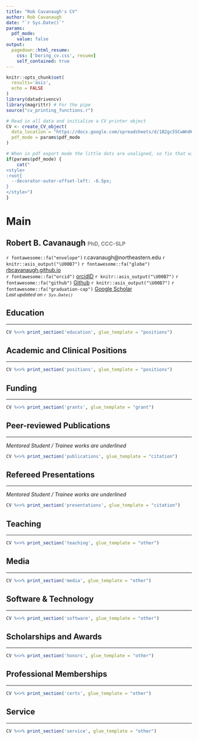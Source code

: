 ```yaml
---
title: "Rob Cavanaugh's CV"
author: Rob Cavanaugh
date: "`r Sys.Date()`"
params:
  pdf_mode:
    value: false
output:
  pagedown::html_resume:
    css: ['boring_cv.css', resume]
    self_contained: true
---
```


```r

knitr::opts_chunk$set(
  results='asis', 
  echo = FALSE
)
library(datadrivencv)
library(magrittr) # For the pipe
source("cv_printing_functions.r")

# Read in all data and initialize a CV printer object
CV <- create_CV_object(
  data_location = "https://docs.google.com/spreadsheets/d/1B2gc55CwWn0QidoLk3aqWXFaKGFXqekKV94LVyY7Gug/edit?usp=sharing",  
  pdf_mode = params$pdf_mode
)

```

<meta http-equiv="Content-Type" content="text/html; charset=utf-8"/>
<meta charset="utf-8">
<script src="https://kit.fontawesome.com/bee4f5cfa6.js" crossorigin="anonymous"></script>
<!-- <link rel="preconnect" href="https://fonts.googleapis.com"> -->
<!-- <link rel="preconnect" href="https://fonts.gstatic.com" crossorigin> -->
<!-- <link href="https://fonts.googleapis.com/css2?family=Tinos&display=swap" rel="stylesheet"> -->

```r
# When in pdf export mode the little dots are unaligned, so fix that with some conditional CSS.
if(params$pdf_mode) {
    cat("
<style>
:root{
  --decorator-outer-offset-left: -6.5px;
}
</style>")
}
```



Main
================================================================================

Robert B. Cavanaugh <span style="color:grey;font-size:0.7em;">PhD, CCC-SLP</span> {#title}
--------------------------------------------------------------------------------
<!-- <hr> -->
<!-- <div style="font-size:14px;padding:0px;margin:0px;">M.S. CCC-SLP</div> -->
<div id="intro">
<!-- <span style="font-size:0.9rem;">School of Health and Rehabilitation Sciences, University of Pittsburgh</span>   -->
`r fontawesome::fa("envelope")` r.cavanaugh@northeastern.edu `r knitr::asis_output("\U00B7")`
`r fontawesome::fa("globe")` [rbcavanaugh.github.io](https://rbcavanaugh.github.io)  
`r fontawesome::fa("orcid")` [orcidID](https://orcid.org/0000-0002-2114-6565) `r knitr::asis_output("\U00B7")` 
`r fontawesome::fa("github")` [Github](https://github.com/rbcavanaugh) `r knitr::asis_output("\U00B7")` 
`r fontawesome::fa("graduation-cap")` [Google Scholar](https://scholar.google.com/citations?user=7pMLCJsAAAAJ&hl=en)  
<em style="font-size:0.8rem;">Last updated on `r Sys.Date()`</em>
</div>

<!-- <hr> -->

<!-- <div style="font-size:0.9rem;"> -->
<!-- ```{r} -->
<!-- # Note the special double pipe so we modify the CV object in place -->
<!-- CV %<>% print_text_block("intro")  -->
<!-- ``` -->
<!-- </div> -->

<!-- I'm a PhD candidate and ASHA-certified speech-language pathologist. My research aims to improve the effectiveness of aphasia rehabilitation services from two perspectives: (1) specifying the active ingredients of aphasia treatments and (2) accelerating the clinical implementation of aphasia research in clinical practice settings. To achieve these goals, my research combines training in aphasia treatment theory, quantitative methods and statistical programming, implementation science, and my clinical experiences as a speech-language pathologist. I’m also passionate about promoting quantitative methods and open science practices within the field of communication sciences and disorders.  -->


Education {data-icon=graduation-cap data-concise=true}
--------------------------------------------------------------------------------
<hr>

```r
CV %<>% print_section('education', glue_template = "positions")
```


Academic and Clinical Positions {data-icon=briefcase data-concise=true}
--------------------------------------------------------------------------------
<hr>

```r
CV %<>% print_section('positions', glue_template = "positions")
```



<!-- Clinical Experience {data-icon=hospital data-concise=true} -->
<!-- -------------------------------------------------------------------------------- -->

<!-- ```{r} -->
<!-- CV %<>% print_section('clinical') -->
<!-- ``` -->
<div style="page-break-after: always;"></div>


Funding {data-icon=pen-alt}
--------------------------------------------------------------------------------
<hr>

```r
CV %<>% print_section('grants', glue_template = "grant")
```


Peer-reviewed Publications {data-icon=file-alt}
--------------------------------------------------------------------------------
<hr>
*Mentored Student / Trainee works are underlined*


```r
CV %<>% print_section('publications', glue_template = "citation")
```

<!-- Publications Under Review & In Revision {data-icon=chalkboard-teacher} -->
<!-- -------------------------------------------------------------------------------- -->

<!-- ```{r} -->
<!-- CV %<>% print_section('review', glue_template = "citation") -->
<!-- ``` -->


Refereed Presentations {data-icon=chalkboard-teacher}
--------------------------------------------------------------------------------
<hr>
*Mentored Student / Trainee works are underlined*


```r
CV %<>% print_section('presentations', glue_template = "citation")
```

Teaching {data-icon=university}
--------------------------------------------------------------------------------
<hr>

```r
CV %<>% print_section('teaching', glue_template = "other")
```

Media {data-icon=certificate}
--------------------------------------------------------------------------------
<hr>

```r
CV %<>% print_section('media', glue_template = "other")
```

Software & Technology {data-icon=laptop}
--------------------------------------------------------------------------------
<hr>

```r
CV %<>% print_section('software', glue_template = "other")
```

Scholarships and Awards {data-icon=award}
--------------------------------------------------------------------------------
<hr>

```r
CV %<>% print_section('honors', glue_template = "other")
```

Professional Memberships {data-icon=certificate}
--------------------------------------------------------------------------------
<hr>

```r
CV %<>% print_section('certs', glue_template = "other")
```

Service {data-icon=certificate}
--------------------------------------------------------------------------------
<hr>

```r
CV %<>% print_section('service', glue_template = "other")
```

